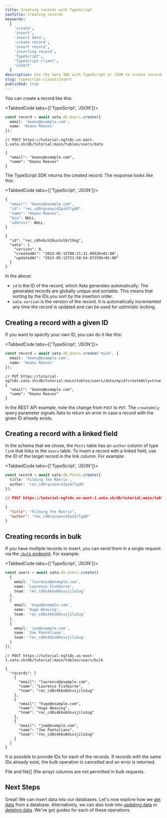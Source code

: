 ```yaml
---
title: Creating records with TypeScript
navTitle: Creating records
keywords:
  [
    'create',
    'insert',
    'insert data',
    'create record',
    'insert record',
    'inserting record',
    'TypeScript',
    'TypeScript client',
    'insert'
  ]
description: Use the Xata SDK with TypeScript or JSON to create records
slug: typescript-client/insert
published: true
---
```


You can create a record like this:

<TabbedCode tabs={['TypeScript', 'JSON']}>

```ts
const record = await xata.db.Users.create({
  email: 'keanu@example.com',
  name: 'Keanu Reeves'
});
```

```jsonc
// POST https://tutorial-ng7s8c.us-east-1.xata.sh/db/tutorial:main/tables/users/data

{
  "email": "keanu@example.com",
  "name": "Keanu Reeves"
}
```

</TabbedCode>

The TypeScript SDK returns the created record. The response looks like this:

<TabbedCode tabs={['TypeScript', 'JSON']}>

```ts
{
  "email": "keanu@example.com",
  "id": "rec_cd8rqcoavc42pi67lgd0",
  "name": "Keanu Reeves",
  "bio": NULL,
  "address": NULL,
}
```

```jsonc
{
  "id": "rec_c8hnbch26un1nl0rthkg",
  "xata": {
    "version": 0,
    "createdAt": "2023-05-15T08:21:31.96526+01:00",
    "updatedAt": "2023-05-15T21:58:54.072595+01:00"
  }
}
```

</TabbedCode>

In the above:

- `id` is the ID of the record, which Xata generates automatically. The generated records are globally unique and sortable. This means that sorting by the IDs you sort by the insertion order.
- `xata.version` is the version of the record. It is automatically incremented any time the record is updated and can be used for optimistic locking.

## Creating a record with a given ID

If you want to specify your own ID, you can do it like this:

<TabbedCode tabs={['TypeScript', 'JSON']}>

```ts
const record = await xata.db.Users.create('myid', {
  email: 'keanu@example.com',
  name: 'Keanu Reeves'
});
```

```jsonc
// PUT https://tutorial-ng7s8c.xata.sh/db/tutorial:main/tables/users/data/myid?createOnly=true
{
  "email": "keanu@example.com",
  "name": "Keanu Reeves"
}
```

</TabbedCode>

In the REST API example, note the change from `POST` to `PUT`. The `createOnly` query parameter signals Xata to return an error in case a record with the given ID already exists.

## Creating a record with a linked field

In the schema that we chose, the `Posts` table has an `author` column of type `link` that links to the `Users` table. To insert a record with a linked field, use the ID of the target record in the link column. For example:

<TabbedCode tabs={['TypeScript', 'JSON']}>

```ts
const record = await xata.db.Posts.create({
  title: 'Filming the Matrix',
  author: 'rec_cd8rqcoavc42pi67lgd0'
});
```

```json
// POST https://tutorial-ng7s8c.us-east-1.xata.sh/db/tutorial:main/tables/Posts/data

{
  "title": "Filming the Matrix",
  "author": "rec_cd8rqcoavc42pi67lgd0"
}
```

</TabbedCode>

## Creating records in bulk

If you have multiple records to insert, you can send them in a single request via the [`/bulk` endpoint](/api-reference/db/db_branch_name/tables/table_name/bulk#bulk-insert-table-records). For example:

<TabbedCode tabs={['TypeScript', 'JSON']}>

```ts
const users = await xata.db.Users.create([
  {
    email: 'laurence@example.com',
    name: 'Laurence Fishburne',
    team: 'rec_cd8s4kbo8dsvsjilo1ug'
  },
  {
    email: 'hugo@example.com',
    name: 'Hugo Weaving',
    team: 'rec_cd8s4kbo8dsvsjilo1ug'
  },
  {
    email: 'joe@example.com',
    name: 'Joe Pantoliano',
    team: 'rec_cd8s4kbo8dsvsjilo1ug'
  }
]);
```

```jsonc
// POST https://tutorial-ng7s8c.us-east-1.xata.sh/db/tutorial:main/tables/users/bulk

{
  "records": [
    {
      "email": "laurence@example.com",
      "name": "Laurence Fishburne",
      "team": "rec_cd8s4kbo8dsvsjilo1ug"
    },
    {
      "email": "hugo@example.com",
      "name": "Hugo Weaving",
      "team": "rec_cd8s4kbo8dsvsjilo1ug"
    },
    {
      "email": "joe@example.com",
      "name": "Joe Pantoliano",
      "team": "rec_cd8s4kbo8dsvsjilo1ug"
    }
  ]
}
```

</TabbedCode>

It is possible to provide IDs for each of the records. If records with the same IDs already exist, the bulk operation is cancelled and an error is returned.

File and file[] (file array) columns are not permitted in bulk requests.

## Next Steps

Great! We can insert data into our databases. Let's now explore how we [get data](/typescript-client/get) from a database. Alternatively, we can also look into [updating data](/typescript-client/update) or [deleting data](/typescript-client/delete). We've got guides for each of these operations.
